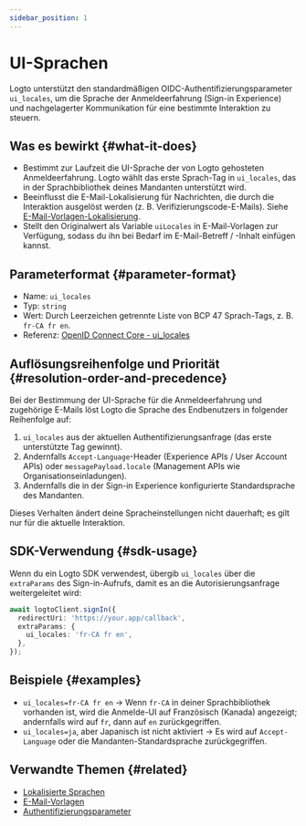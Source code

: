 ```yaml
---
sidebar_position: 1
---
```


# UI-Sprachen

Logto unterstützt den standardmäßigen OIDC-Authentifizierungsparameter `ui_locales`, um die Sprache der Anmeldeerfahrung (Sign-in Experience) und nachgelagerter Kommunikation für eine bestimmte Interaktion zu steuern.

## Was es bewirkt \{#what-it-does}

- Bestimmt zur Laufzeit die UI-Sprache der von Logto gehosteten Anmeldeerfahrung. Logto wählt das erste Sprach-Tag in `ui_locales`, das in der Sprachbibliothek deines Mandanten unterstützt wird.
- Beeinflusst die E-Mail-Lokalisierung für Nachrichten, die durch die Interaktion ausgelöst werden (z. B. Verifizierungscode-E-Mails). Siehe [E-Mail-Vorlagen-Lokalisierung](/connectors/email-connectors/email-templates#email-template-localization).
- Stellt den Originalwert als Variable `uiLocales` in E-Mail-Vorlagen zur Verfügung, sodass du ihn bei Bedarf im E-Mail-Betreff / -Inhalt einfügen kannst.

## Parameterformat \{#parameter-format}

- Name: `ui_locales`
- Typ: `string`
- Wert: Durch Leerzeichen getrennte Liste von BCP 47 Sprach-Tags, z. B. `fr-CA fr en`.
- Referenz: [OpenID Connect Core - ui_locales](https://openid.net/specs/openid-connect-core-1_0.html)

## Auflösungsreihenfolge und Priorität \{#resolution-order-and-precedence}

Bei der Bestimmung der UI-Sprache für die Anmeldeerfahrung und zugehörige E-Mails löst Logto die Sprache des Endbenutzers in folgender Reihenfolge auf:

1. `ui_locales` aus der aktuellen Authentifizierungsanfrage (das erste unterstützte Tag gewinnt).
2. Andernfalls `Accept-Language`-Header (Experience APIs / User Account APIs) oder `messagePayload.locale` (Management APIs wie Organisationseinladungen).
3. Andernfalls die in der Sign-in Experience konfigurierte Standardsprache des Mandanten.

Dieses Verhalten ändert deine Spracheinstellungen nicht dauerhaft; es gilt nur für die aktuelle Interaktion.

## SDK-Verwendung \{#sdk-usage}

Wenn du ein Logto SDK verwendest, übergib `ui_locales` über die `extraParams` des Sign-in-Aufrufs, damit es an die Autorisierungsanfrage weitergeleitet wird:

```ts
await logtoClient.signIn({
  redirectUri: 'https://your.app/callback',
  extraParams: {
    ui_locales: 'fr-CA fr en',
  },
});
```

## Beispiele \{#examples}

- `ui_locales=fr-CA fr en` → Wenn `fr-CA` in deiner Sprachbibliothek vorhanden ist, wird die Anmelde-UI auf Französisch (Kanada) angezeigt; andernfalls wird auf `fr`, dann auf `en` zurückgegriffen.
- `ui_locales=ja`, aber Japanisch ist nicht aktiviert → Es wird auf `Accept-Language` oder die Mandanten-Standardsprache zurückgegriffen.

## Verwandte Themen \{#related}

- [Lokalisierte Sprachen](/customization/localized-languages)
- [E-Mail-Vorlagen](/connectors/email-connectors/email-templates#email-template-localization)
- [Authentifizierungsparameter](/end-user-flows/authentication-parameters)
